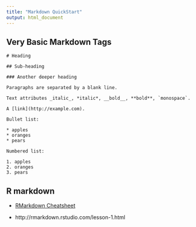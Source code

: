 ```yaml
---
title: "Markdown QuickStart"
output: html_document
---
```


## Very Basic Markdown Tags

```{}
# Heading

## Sub-heading

### Another deeper heading
 
Paragraphs are separated by a blank line.

Text attributes _italic_, *italic*, __bold__, **bold**, `monospace`.

A [link](http://example.com).

Bullet list:

* apples  
* oranges  
* pears  

Numbered list:

1. apples
2. oranges
3. pears
```

## R markdown

- [RMarkdown Cheatsheet](https://www.rstudio.com/wp-content/uploads/2016/03/rmarkdown-cheatsheet-2.0.pdf)

- http://rmarkdown.rstudio.com/lesson-1.html
